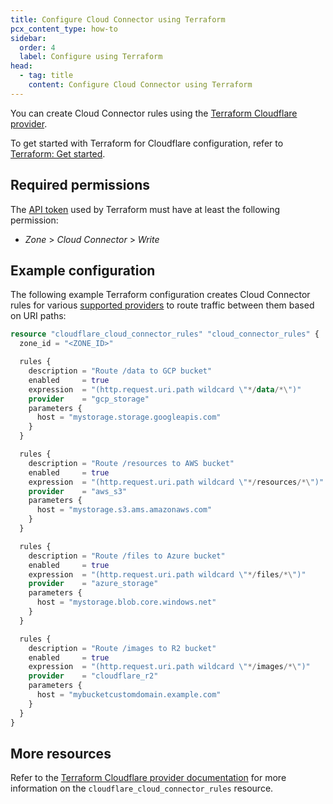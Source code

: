 ```yaml
---
title: Configure Cloud Connector using Terraform
pcx_content_type: how-to
sidebar:
  order: 4
  label: Configure using Terraform
head:
  - tag: title
    content: Configure Cloud Connector using Terraform
---
```


You can create Cloud Connector rules using the [Terraform Cloudflare provider](https://registry.terraform.io/providers/cloudflare/cloudflare/latest).

To get started with Terraform for Cloudflare configuration, refer to [Terraform: Get started](/terraform/installing/).

## Required permissions

The [API token](/fundamentals/api/get-started/create-token/) used by Terraform must have at least the following permission:

- _Zone_ > _Cloud Connector_ > _Write_

## Example configuration

The following example Terraform configuration creates Cloud Connector rules for various [supported providers](/rules/cloud-connector/providers/) to route traffic between them based on URI paths:

```tf
resource "cloudflare_cloud_connector_rules" "cloud_connector_rules" {
  zone_id = "<ZONE_ID>"

  rules {
    description = "Route /data to GCP bucket"
    enabled     = true
    expression  = "(http.request.uri.path wildcard \"*/data/*\")"
    provider    = "gcp_storage"
    parameters {
      host = "mystorage.storage.googleapis.com"
    }
  }

  rules {
    description = "Route /resources to AWS bucket"
    enabled     = true
    expression  = "(http.request.uri.path wildcard \"*/resources/*\")"
    provider    = "aws_s3"
    parameters {
      host = "mystorage.s3.ams.amazonaws.com"
    }
  }

  rules {
    description = "Route /files to Azure bucket"
    enabled     = true
    expression  = "(http.request.uri.path wildcard \"*/files/*\")"
    provider    = "azure_storage"
    parameters {
      host = "mystorage.blob.core.windows.net"
    }
  }

  rules {
    description = "Route /images to R2 bucket"
    enabled     = true
    expression  = "(http.request.uri.path wildcard \"*/images/*\")"
    provider    = "cloudflare_r2"
    parameters {
      host = "mybucketcustomdomain.example.com"
    }
  }
}
```

## More resources

Refer to the [Terraform Cloudflare provider documentation](https://registry.terraform.io/providers/cloudflare/cloudflare/latest/docs) for more information on the `cloudflare_cloud_connector_rules` resource.
